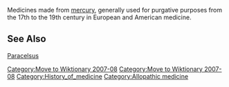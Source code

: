 {{dated prod|concern = {{{concern|Dictionary definition with no potential for expansion. I guess you could transwiki it to Wiktionary. [[User:Adam Cuerden|Adam Cuerden]] <sup>[[User_talk:Adam Cuerden|talk]]</sup> 22:50, 17 August 2007 (UTC)}}}|month = August|day = 17|year = 2007|time = 22:50|timestamp = 20070817225016}}
<!-- Do not use the "dated prod" template directly; the above line is generated by "subst:prod|reason" -->

[[Category:Move to Wiktionary 2007-08]]

Medicines made from [[mercury (element)|mercury]], generally used for purgative purposes from the 17th to the 19th century in European and American medicine.

==See Also==
[[Paracelsus]]

{{pharmacy-stub}}
[[Category:Move to Wiktionary 2007-08]]

[[Category:History_of_medicine]]
[[Category:Allopathic medicine]]